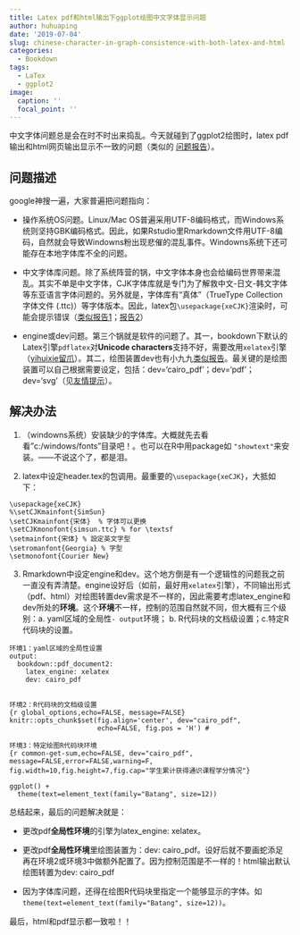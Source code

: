 ```yaml
---
title: Latex pdf和html输出下ggplot绘图中文字体显示问题
author: huhuaping
date: '2019-07-04'
slug: chinese-character-in-graph-consistence-with-both-latex-and-html
categories:
  - Bookdown
tags:
  - LaTex
  - ggplot2
image:
  caption: ''
  focal_point: ''
---
```


中文字体问题总是会在时不时出来捣乱。今天就碰到了ggplot2绘图时，latex pdf输出和html网页输出显示不一致的问题（类似的 [问题报告](https://community.rstudio.com/t/chinese-characters-in-ggplot-on-macos/4429)）。

## 问题描述

google神搜一遍，大家普遍把问题指向：

- 操作系统OS问题。Linux/Mac OS普遍采用UTF-8编码格式，而Windows系统则坚持GBK编码格式。因此，如果Rstudio里Rmarkdown文件用UTF-8编码，自然就会导致Windowns粉出现悲催的混乱事件。Windowns系统下还可能存在本地字体库不全的问题。

- 中文字体库问题。除了系统阵营的锅，中文字体本身也会给编码世界带来混乱。其实不单是中文字体，CJK字体库就是专门为了解救中文-日文-韩文字体等东亚语言字体问题的。另外就是，字体库有“真体”（TrueType Collection 字体文件 (.ttc)）等字体版本。因此，latex包`\usepackage{xeCJK}`渲染时，可能会提示错误（[类似报告1](https://github.com/CTeX-org/ctex-kit/issues/316)；[报告2](https://blog.csdn.net/RobertChenGuangzhi/article/details/48979285)）

- engine或dev问题。第三个锅就是软件的问题了。其一，bookdown下默认的Latex引擎`pdflatex`对**Unicode characters**支持不好，需要改用`xelatex`引擎（[yihuixie留爪](https://github.com/yihui/tinytex/issues/35)）。其二，绘图装置dev也有小九九[类似报告](https://github.com/rstudio/rmarkdown/issues/213)。最关键的是绘图装置可以自己根据需要设定，包括：dev='cairo_pdf'；dev='pdf'；dev='svg'（见[友情提示](https://github.com/rstudio/rmarkdown/issues/111)）。

## 解决办法

1. （windowns系统）安装缺少的字体库。大概就先去看看"c:/windows/fonts"目录吧！。也可以在R中用package如 `"showtext"`来安装。——不说这个了，都是泪。

2. latex中设定header.tex的包调用。最重要的`\usepackage{xeCJK}`，大抵如下：

```
\usepackage{xeCJK}
%\setCJKmainfont{SimSun}
\setCJKmainfont{宋体}  % 字体可以更换
\setCJKmonofont{simsun.ttc} % for \textsf
\setmainfont{宋体} % 設定英文字型
\setromanfont{Georgia} % 字型
\setmonofont{Courier New}
```

3. Rmarkdown中设定engine和dev。这个地方倒是有一个逻辑性的问题我之前一直没有弄清楚。engine设好后（如前，最好用`xelatex`引擎），不同输出形式（pdf、html）对绘图转置dev需求是不一样的，因此需要考虑latex_engine和dev所处的**环境**。这个**环境**不一样，控制的范围自然就不同，但大概有三个级别：a. yaml区域的全局性`- output`环境； b. R代码块的文档级设置；c.特定R代码块的设置。

```
环境1：yaml区域的全局性设置
output: 
  bookdown::pdf_document2:
    latex_engine: xelatex
    dev: cairo_pdf
    
```

```
环境2：R代码块的文档级设置
{r global_options,echo=FALSE, message=FALSE}
knitr::opts_chunk$set(fig.align='center', dev="cairo_pdf",
                      echo=FALSE, fig.pos = 'H') #

```

```
环境3：特定绘图R代码块环境
{r common-get-sum,echo=FALSE, dev="cairo_pdf", message=FALSE,error=FALSE,warning=F, fig.width=10,fig.height=7,fig.cap="学生累计获得通识课程学分情况"}

ggplot() +
  theme(text=element_text(family="Batang", size=12))
```
总结起来，最后的问题解决就是：

- 更改pdf**全局性环境**的引擎为latex_engine: xelatex。

- 更改pdf**全局性环境**里绘图装置为：dev: cairo_pdf。设好后就不要画蛇添足再在环境2或环境3中做额外配置了。因为控制范围是不一样的！html输出默认绘图转置为dev: cairo_pdf

- 因为字体库问题，还得在绘图R代码块里指定一个能够显示的字体。如`theme(text=element_text(family="Batang", size=12))`。

最后，html和pdf显示都一致啦！！
